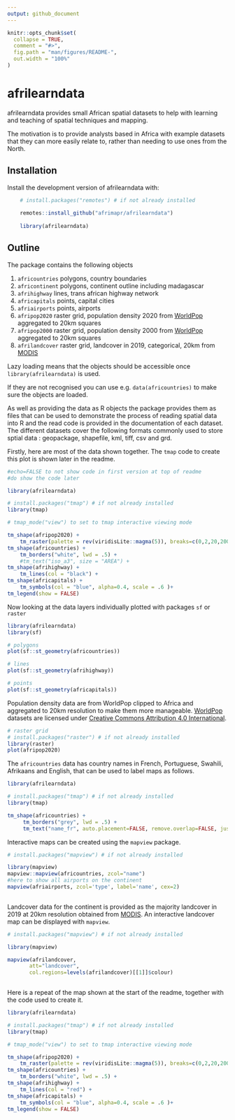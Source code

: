```yaml
---
output: github_document
---
```


<!-- README.md is generated from README.Rmd. Please edit that file -->
<!-- used devtools::build_readme() to update the md -->

```r
knitr::opts_chunk$set(
  collapse = TRUE,
  comment = "#>",
  fig.path = "man/figures/README-",
  out.width = "100%"
)
```

# afrilearndata

<!-- badges: start -->
<!-- badges: end -->

afrilearndata provides small African spatial datasets to help with learning and teaching of spatial techniques and mapping.

The motivation is to provide analysts based in Africa with example datasets that they can more easily relate to, rather than needing to use ones from the North.

## Installation

Install the development version of afrilearndata with:

```r

    # install.packages("remotes") # if not already installed
    
    remotes::install_github("afrimapr/afrilearndata")
    
    library(afrilearndata)

```

## Outline

The package contains the following objects 

1. `africountries`    polygons, country boundaries
1. `africontinent`    polygons, continent outline including madagascar
1. `afrihighway`         lines, trans african highway network
1. `africapitals`     points, capital cities
1. `afriairports`     points, airports
1. `afripop2020`   raster grid, population density 2020 from [WorldPop](https://www.worldpop.org/) aggregated to 20km squares
1. `afripop2000`   raster grid, population density 2000 from [WorldPop](https://www.worldpop.org/) aggregated to 20km squares
1. `afrilandcover`   raster grid, landcover in 2019, categorical, 20km from [MODIS](https://lpdaac.usgs.gov/products/mcd12c1v006/) 

Lazy loading means that the objects should be accessible once `library(afrilearndata)` is used.

If they are not recognised you can use e.g. `data(africountries)` to make sure the objects are loaded.

As well as providing the data as R objects the package provides them as files that can be used to demonstrate the process of reading spatial data into R and the read code is provided in the documentation of each dataset. The different datasets cover the following formats commonly used to store sptial data : geopackage, shapefile, kml, tiff, csv and grd.    

Firstly, here are most of the data shown together. The `tmap` code to create this plot is shown later in the readme. 

```r
#echo=FALSE to not show code in first version at top of readme
#do show the code later

library(afrilearndata)

# install.packages("tmap") # if not already installed
library(tmap)

# tmap_mode("view") to set to tmap interactive viewing mode

tm_shape(afripop2020) +
    tm_raster(palette = rev(viridisLite::magma(5)), breaks=c(0,2,20,200,2000,25000)) +
tm_shape(africountries) +
    tm_borders("white", lwd = .5) +
    #tm_text("iso_a3", size = "AREA") +
tm_shape(afrihighway) +
    tm_lines(col = "black") + 
tm_shape(africapitals) +
    tm_symbols(col = "blue", alpha=0.4, scale = .6 )+
tm_legend(show = FALSE)

```

Now looking at the data layers individually plotted with packages `sf` or `raster`

```r

library(afrilearndata)
library(sf)

# polygons
plot(sf::st_geometry(africountries))

```

```r

# lines
plot(sf::st_geometry(afrihighway))

```

```r

# points
plot(sf::st_geometry(africapitals))

```


Population density data are from WorldPop clipped to Africa and aggregated to 20km resolution to make them more manageable. [WorldPop](https://www.worldpop.org/) datasets are licensed under [Creative Commons Attribution 4.0 International](https://creativecommons.org/licenses/by/4.0/).


```r

# raster grid
# install.packages("raster") # if not already installed
library(raster)
plot(afripop2020)

```

The `africountries` data has country names in French, Portuguese, Swahili, Afrikaans and English, that can be used to label maps as follows.

```r

library(afrilearndata)

# install.packages("tmap") # if not already installed
library(tmap)

tm_shape(africountries) +
     tm_borders("grey", lwd = .5) +
     tm_text("name_fr", auto.placement=FALSE, remove.overlap=FALSE, just='centre', col='red4', size=0.7 )
```

Interactive maps can be created using the `mapview` package.

```r

# install.packages("mapview") # if not already installed

library(mapview)
mapview::mapview(africountries, zcol="name")
#here to show all airports on the continent
mapview(afriairports, zcol='type', label='name', cex=2)
  
```

Landcover data for the continent is provided as the majority landcover in 2019 at 20km resolution obtained from [MODIS](https://lpdaac.usgs.gov/products/mcd12c1v006/). An interactive landcover map can be displayed with `mapview`.

```r

# install.packages("mapview") # if not already installed

library(mapview)

mapview(afrilandcover,
       att="landcover",
       col.regions=levels(afrilandcover)[[1]]$colour)
  
```



Here is a repeat of the map shown at the start of the readme, together with the code used to create it.

```r

library(afrilearndata)

# install.packages("tmap") # if not already installed
library(tmap)

# tmap_mode("view") to set to tmap interactive viewing mode

tm_shape(afripop2020) +
    tm_raster(palette = rev(viridisLite::magma(5)), breaks=c(0,2,20,200,2000,25000)) +
tm_shape(africountries) +
    tm_borders("white", lwd = .5) +
tm_shape(afrihighway) +
    tm_lines(col = "red") + 
tm_shape(africapitals) +
    tm_symbols(col = "blue", alpha=0.4, scale = .6 )+
tm_legend(show = FALSE)

```




